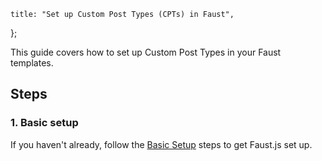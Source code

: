 	title: "Set up Custom Post Types (CPTs) in Faust",
};

This guide covers how to set up Custom Post Types in your Faust templates.

## Steps

### 1. Basic setup

If you haven't already, follow the [Basic Setup](/docs/how-to/basic-setup/) steps to get Faust.js set up.
